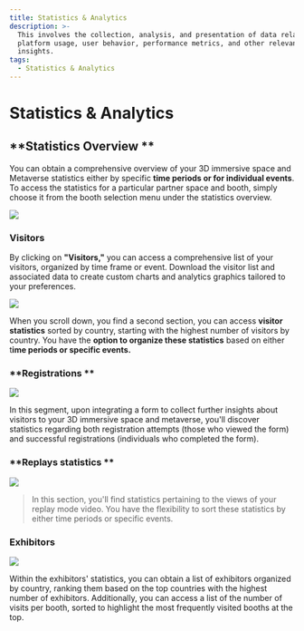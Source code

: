 ```yaml
---
title: Statistics & Analytics
description: >-
  This involves the collection, analysis, and presentation of data related to
  platform usage, user behavior, performance metrics, and other relevant
  insights.  
tags:
  - Statistics & Analytics
---
```


# **Statistics & Analytics**

## **Statistics Overview **

You can obtain a comprehensive overview of your 3D immersive space and Metaverse statistics either by specific **time periods or for individual events**. To access the statistics for a particular partner space and booth, simply choose it from the booth selection menu under the statistics overview.

 ![](/img/Marvaimages/documentation1.jpg)

### **Visitors**

By clicking on **"Visitors,"** you can access a comprehensive list of your visitors, organized by time frame or event. Download the visitor list and associated data to create custom charts and analytics graphics tailored to your preferences.

![](/img/Marvaimages/Inspirationvisitorsa.jpg)

When you scroll down, you find a second section, you can access **visitor statistics** sorted by country, starting with the highest number of visitors by country. You have the **option to organize these statistics** based on either t**ime periods or specific events.**

### **Registrations **

 ![](</img/Marvaimages/documentation3 (1).jpg>)

In this segment, upon integrating a form to collect further insights about visitors to your 3D immersive space and metaverse, you'll discover statistics regarding both registration attempts (those who viewed the form) and successful registrations (individuals who completed the form).

### **Replays statistics **

 ![](/img/Marvaimages/documentation4.jpg)

> In this section, you'll find statistics pertaining to the views of your replay mode video. You have the flexibility to sort these statistics by either time periods or specific events.

### **Exhibitors**

 ![](/img/Marvaimages/documentation5.jpg)

Within the exhibitors' statistics, you can obtain a list of exhibitors organized by country, ranking them based on the top countries with the highest number of exhibitors. Additionally, you can access a list of the number of visits per booth, sorted to highlight the most frequently visited booths at the top.
